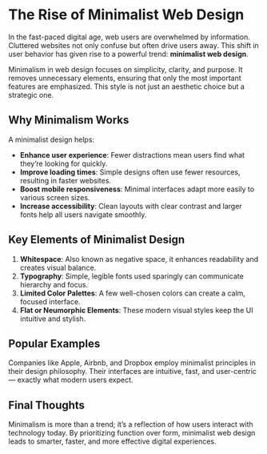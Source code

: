 
<MdxLayout>

# The Rise of Minimalist Web Design

In the fast-paced digital age, web users are overwhelmed by information. Cluttered websites not only confuse but often drive users away. This shift in user behavior has given rise to a powerful trend: **minimalist web design**.

Minimalism in web design focuses on simplicity, clarity, and purpose. It removes unnecessary elements, ensuring that only the most important features are emphasized. This style is not just an aesthetic choice but a strategic one.

## Why Minimalism Works

A minimalist design helps:

- **Enhance user experience**: Fewer distractions mean users find what they’re looking for quickly.
- **Improve loading times**: Simple designs often use fewer resources, resulting in faster websites.
- **Boost mobile responsiveness**: Minimal interfaces adapt more easily to various screen sizes.
- **Increase accessibility**: Clean layouts with clear contrast and larger fonts help all users navigate smoothly.

## Key Elements of Minimalist Design

1. **Whitespace**: Also known as negative space, it enhances readability and creates visual balance.
2. **Typography**: Simple, legible fonts used sparingly can communicate hierarchy and focus.
3. **Limited Color Palettes**: A few well-chosen colors can create a calm, focused interface.
4. **Flat or Neumorphic Elements**: These modern visual styles keep the UI intuitive and stylish.

## Popular Examples

Companies like Apple, Airbnb, and Dropbox employ minimalist principles in their design philosophy. Their interfaces are intuitive, fast, and user-centric — exactly what modern users expect.

## Final Thoughts

Minimalism is more than a trend; it’s a reflection of how users interact with technology today. By prioritizing function over form, minimalist web design leads to smarter, faster, and more effective digital experiences.


</MdxLayout>
